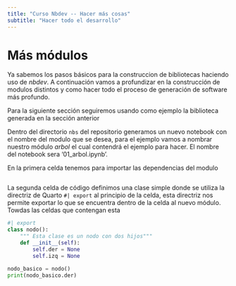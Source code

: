 ```yaml
---
title: "Curso Nbdev -- Hacer más cosas"
subtitle: "Hacer todo el desarrollo"
---
```


# Más módulos 

Ya sabemos los pasos básicos para la construccion de bibliotecas haciendo uso de *nbdev*. A continuación vamos a profundizar en la construcción de modulos distintos y como hacer todo el proceso de generación de software más profundo. 


Para la siguiente sección seguiremos usando como ejemplo la biblioteca generada en la sección anterior

Dentro del directorio `nbs` del repositorio generamos un nuevo notebook con el nombre del modulo que se desea, para el ejemplo vamos a nombrar nuestro módulo *arbol* el cual contendrá el ejemplo para hacer. El nombre del notebook sera '01_arbol.ipynb'.

En la primera celda tenemos para importar las dependencias del modulo 

```python

```

La segunda  celda de código definimos una clase simple donde se utiliza la directriz de Quarto `#| export` al principio de la celda, esta directriz nos permite exportar lo que se encuentra dentro de la celda al nuevo módulo. Towdas las celdas que contengan esta 

```python
#| export
class nodo(): 
    """ Esta clase es un nodo con dos hijos"""
    def __init__(self):
        self.der = None
        self.izq = None
```


```python
nodo_basico = nodo()
print(nodo_basico.der)
```



